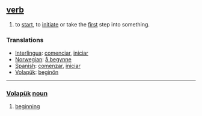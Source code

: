 == [[verb]] ==
#to [[start]], to [[initiate]] or take the [[first]] step into something.

=== Translations ===
*[[Interlingua]]: [[comenciar]], [[iniciar]]
*[[Norwegian]]: [[å begynne]]
*[[Spanish]]: [[comenzar]], [[iniciar]]
*[[Volapük]]: [[beginön]]

----

=== [[Volapük]]  [[noun]] === 
# [[beginning]]